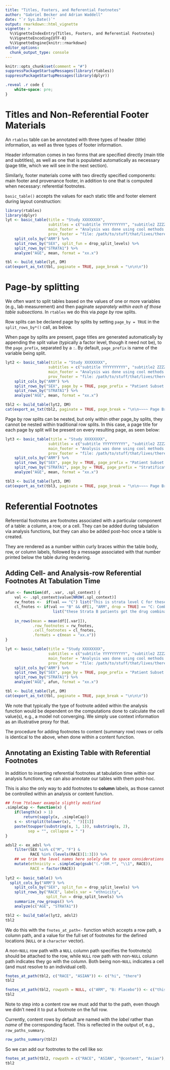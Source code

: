 ```yaml
---
title: "Titles, Footers, and Referential Footnotes"
author: "Gabriel Becker and Adrian Waddell"
date: "`r Sys.Date()`"
output: rmarkdown::html_vignette
vignette: >
  %\VignetteIndexEntry{Titles, Footers, and Referential Footnotes}
  %\VignetteEncoding{UTF-8}
  %\VignetteEngine{knitr::rmarkdown}
editor_options: 
  chunk_output_type: console
---
```



```r
knitr::opts_chunk$set(comment = "#")
suppressPackageStartupMessages(library(rtables))
suppressPackageStartupMessages(library(dplyr))

```

```css
.reveal .r code {
    white-space: pre;
}
```


# Titles and Non-Referential Footer Materials

An `rtables` table can be annotated with three types of header (title)
information, as well as three types of footer information.

Header information comes in two forms that are specified directly
(main title and subtitles), as well as one that is populated automatically
as necessary (page title, which we will see in the next section).

Similarly, footer materials come with two directly specified components:
main footer and provenance footer, in addition to one that is computed
when necessary: referential footnotes.

`basic_table()` accepts the values for each static title and footer element
during layout construction: 

```r
library(rtables)
library(dplyr)
lyt <- basic_table(title = "Study XXXXXXXX",
                   subtitles = c("subtitle YYYYYYYYYY", "subtitle2 ZZZZZZZZZ"),
                   main_footer = "Analysis was done using cool methods that are correct",
                   prov_footer = "file: /path/to/stuff/that/lives/there HASH:1ac41b242a") %>%
    split_cols_by("ARM") %>%
    split_rows_by("SEX", split_fun = drop_split_levels) %>%
    split_rows_by("STRATA1") %>%
    analyze("AGE", mean, format = "xx.x")

tbl <- build_table(lyt, DM)
cat(export_as_txt(tbl, paginate = TRUE, page_break = "\n\n\n"))
```

# Page-by splitting

We often want to split tables based on the values of one or more variables (e.g., lab measurement)
and then paginate *separately within each of those table subsections*. In `rtables` we do this via
*page by* row splits.

Row splits can be declared page by splits by setting `page_by = TRUE` in the `split_rows_by*()`
call, as below.

When page by splits are present, page titles are generated automatically by appending the split value
(typically a factor level, though it need not be), to the `page_prefix`, separated by a `:`. By
default, `page_prefix` is name of the variable being split.

```r
lyt2 <- basic_table(title = "Study XXXXXXXX",
                   subtitles = c("subtitle YYYYYYYYYY", "subtitle2 ZZZZZZZZZ"),
                   main_footer = "Analysis was done using cool methods that are correct",
                   prov_footer = "file: /path/to/stuff/that/lives/there HASH:1ac41b242a") %>%
    split_cols_by("ARM") %>%
    split_rows_by("SEX", page_by = TRUE, page_prefix = "Patient Subset - Gender", split_fun = drop_split_levels) %>%
    split_rows_by("STRATA1") %>%
    analyze("AGE", mean, format = "xx.x")

tbl2 <- build_table(lyt2, DM)
cat(export_as_txt(tbl2, paginate = TRUE, page_break = "\n\n~~~~ Page Break ~~~~\n\n"))
```

Page by row splits can be nested, but only within other page_by splits, they cannot
be nested within traditional row splits. In this case, a page title for each page by split
will be present on every resulting page, as seen below:

```r
lyt3 <- basic_table(title = "Study XXXXXXXX",
                   subtitles = c("subtitle YYYYYYYYYY", "subtitle2 ZZZZZZZZZ"),
                   main_footer = "Analysis was done using cool methods that are correct",
                   prov_footer = "file: /path/to/stuff/that/lives/there HASH:1ac41b242a") %>%
    split_cols_by("ARM") %>%
    split_rows_by("SEX", page_by = TRUE, page_prefix = "Patient Subset - Gender", split_fun = drop_split_levels) %>%
    split_rows_by("STRATA1", page_by = TRUE, page_prefix = "Stratification - Strata") %>%
    analyze("AGE", mean, format = "xx.x")

tbl3 <- build_table(lyt3, DM)
cat(export_as_txt(tbl3, paginate = TRUE, page_break = "\n\n~~~~ Page Break ~~~~\n\n"))
```

# Referential Footnotes

Referential footnotes are footnotes associated with a particular
component of a table: a column, a row, or a cell. They can be added
during tabulation via analysis functions, but they can also be added
post-hoc once a table is created.

They are rendered as a number within curly braces within the 
table body, row, or column labels, followed by a message associated
with that number printed below the table during rendering.

## Adding Cell- and Analysis-row Referential Footnotes At Tabulation Time

```r


afun <- function(df, .var, .spl_context) {
    val <- .spl_context$value[NROW(.spl_context)]
    rw_fnotes <-  if(val == "C") list("This is strata level C for these patients") else list()
    cl_fnotes <- if(val == "B" && df[1, "ARM", drop = TRUE] == "C: Combination")
                     list("these Strata B patients got the drug combination") else list()
    
    in_rows(mean = mean(df[[.var]]),
            .row_footnotes = rw_fnotes,
            .cell_footnotes = cl_fnotes,
            .formats = c(mean = "xx.x"))
}

lyt <- basic_table(title = "Study XXXXXXXX",
                   subtitles = c("subtitle YYYYYYYYYY", "subtitle2 ZZZZZZZZZ"),
                   main_footer = "Analysis was done using cool methods that are correct",
                   prov_footer = "file: /path/to/stuff/that/lives/there HASH:1ac41b242a") %>%
    split_cols_by("ARM") %>%
    split_rows_by("SEX", page_by = TRUE, page_prefix = "Patient Subset - Gender", split_fun = drop_split_levels) %>%
    split_rows_by("STRATA1") %>%
    analyze("AGE", afun, format = "xx.x")

tbl <- build_table(lyt, DM)
cat(export_as_txt(tbl, paginate = TRUE, page_break = "\n\n\n"))

```

We note that typically the type of footnote added within the analysis function would be dependent
on the computations done to calculate the cell value(s), e.g., a model not converging. We simply
use context information as an illustrative proxy for that.

The procedure for adding footnotes to content (summary row) rows or cells
is identical to the above, when done within a content function.

## Annotating an Existing Table with Referential Footnotes

In addition to inserting referential footnotes at tabulation time within
our analysis functions, we can also annotate our tables with them
post-hoc.

This is also the only way to add footnotes to **column** labels,
as those cannot be controlled within an analysis or content
function.

```r
## from ?tolower example slightly modified
.simpleCap <- function(x) {
    if(length(x) > 1)
        return(sapply(x, .simpleCap))
    s <- strsplit(tolower(x), " ")[[1]]
    paste(toupper(substring(s, 1, 1)), substring(s, 2),
          sep = "", collapse = " ")
}

adsl2 <- ex_adsl %>%
    filter(SEX %in% c("M", "F") &
           RACE %in% (levels(RACE)[1:3])) %>%
    ## we trim the level names here solely due to space considerations
    mutate(ethnicity = .simpleCap(gsub("(.*)OR.*", "\\1", RACE)),
           RACE = factor(RACE))
 
lyt2 <- basic_table() %>%
  split_cols_by("ARM") %>%
    split_cols_by("SEX", split_fun = drop_split_levels) %>%
    split_rows_by("RACE", labels_var = "ethnicity",
                  split_fun = drop_split_levels) %>%
    summarize_row_groups() %>%
    analyze(c("AGE", "STRATA1"))

tbl2 <- build_table(lyt2, adsl2)
tbl2
```


We do this with the `fnotes_at_path<-` function which accepts a row
path, a column path, and a value for the full set of footnotes for
the defined locations (`NULL` or a `character` vector).

A non-`NULL` row path with a `NULL` column path specifies the footnote(s)
should be attached to the row, while `NULL` row path with non-`NULL`
column path indicates they go with the column. Both being non-`NULL`
indicates a cell (and must resolve to an individual cell).

```r

fnotes_at_path(tbl2, c("RACE", "ASIAN")) <- c("hi", "there")
tbl2
```

```r

fnotes_at_path(tbl2, rowpath = NULL, c("ARM", "B: Placebo")) <- c("this is a placebo")
tbl2
```

Note to step into a content row we must add that to the path, even though we didn't
need it to put a footnote on the full row.

Currently, content rows by default are named with the *label* rather than *name* of the 
corresponding facet. This is reflected in the output of, e.g., `row_paths_summary`.

```r
row_paths_summary(tbl2)
```

So we can add our footnotes to the cell like so:

```r
fnotes_at_path(tbl2, rowpath = c("RACE", "ASIAN", "@content", "Asian"),  c("ARM", "B: Placebo", "SEX", "F")) <- "These asian women got placebo treatments"
tbl2
```
